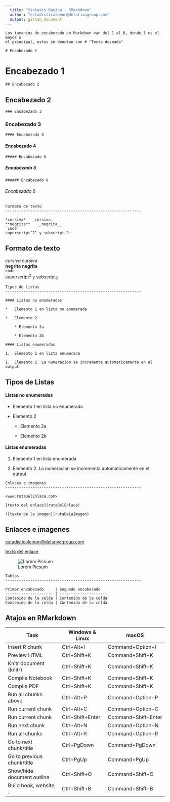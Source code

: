 ```yaml
---
  title: "Sintaxis Basica - RMarkdown"
  author: "estadisticalemon@delarivagroup.com"
  output: github_document
---
```


```
Los tamanios de encabezado en Markdown van del 1 al 6, donde 1 es el mayor o 
el principal, estos se denotan con # "Texto deseado"
```
```
# Encabezado 1
```
# Encabezado 1
```
## Encabezado 2
```
## Encabezado 2
```
### Encabezado 3
```
### Encabezado 3
```
#### Encabezado 4
```
#### Encabezado 4
```
##### Encabezado 5
```
##### Encabezado 5
```
###### Encabezado 6
```
###### Encabezado 6

```
Formato de texto
------------------------------------------------------------

*cursiva*   _cursiva_
**negrita**   __negrita__
`code`
superscript^2^ y subscript~2~
```

Formato de texto
------------------------------------------------------------

*cursiva*   _cursiva_               <br> <!--Tambien podemos usar tags de HTML-->
**negrita**   __negrita__           <br>
`code`                              <br>
superscript^2^ y subscript~2~       <br>

```
Tipos de Listas
------------------------------------------------------------

#### Listas no enumeradas

*   Elemento 1 en lista no enumerada

*   Elemento 2

    * Elemento 2a

    * Elemento 2b
    
#### Listas enumeradas

1.  Elemento 1 en lista enumerada

1.  Elemento 2. La numeracion se incrementa automaticamente en el output.

```

Tipos de Listas
------------------------------------------------------------

#### Listas no enumeradas

*   Elemento 1 en lista no enumerada

*   Elemento 2

    * Elemento 2a

    * Elemento 2b
    
#### Listas enumeradas

1.  Elemento 1 en lista enumerada

1.  Elemento 2. La numeracion se incrementa automaticamente en el output.


```
Enlaces e imagenes
------------------------------------------------------------

<www.rutaDelEnlace.com>

[texto del enlace](rutaDelEnlace)

![texto de la imagen](rutaDeLaImagen)
```

Enlaces e imagenes
------------------------------------------------------------

<estadisticalemon@delarivagroup.com>

[texto del enlace](rutaDelEnlace)

![Lorem Picsum](https://picsum.photos/100)

```
Tablas 
------------------------------------------------------------

Primer encabezado     | Segundo encabezado
--------------------- | ---------------------
Contenido de la celda | Contenido de la celda
Contenido de la celda | Contenido de la celda

```

Atajos en RMarkdown
------------------------------------------------------------

Task |	Windows & Linux |	macOS
------- | ------- | -------
Insert R chunk |	Ctrl+Alt+I |	Command+Option+I
Preview HTML | Ctrl+Shift+K |	Command+Shift+K
Knitr document (knitr) |	Ctrl+Shift+K |	Command+Shift+K
Compile Notebook |	Ctrl+Shift+K |	Command+Shift+K
Compile PDF |	Ctrl+Shift+K |	Command+Shift+K
Run all chunks above |	Ctrl+Alt+P |	Command+Option+P
Run current chunk |	Ctrl+Alt+C |	Command+Option+C
Run current chunk |	Ctrl+Shift+Enter |	Command+Shift+Enter
Run next chunk |	Ctrl+Alt+N |	Command+Option+N
Run all chunks |	Ctrl+Alt+R |	Command+Option+R
Go to next chunk/title |	Ctrl+PgDown |	Command+PgDown
Go to previous chunk/title |	Ctrl+PgUp |	Command+PgUp
Show/hide document outline |	Ctrl+Shift+O |	Command+Shift+O
Build book, website, . |	Ctrl+Shift+B |	Command+Shift+B 

